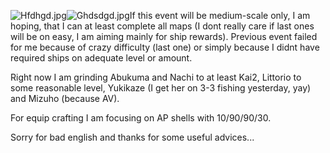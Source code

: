 [[File:Hfdhgd.jpg|thumb]][[File:Ghdsdgd.jpg|thumb]]If this event will be medium-scale only, I am hoping, that I can at least complete all maps (I dont really care if last ones will be on easy, I am aiming mainly for ship rewards). Previous event failed for me because of crazy difficulty (last one) or simply because I didnt have required ships on adequate level or amount.

Right now I am grinding Abukuma and Nachi to at least Kai2, Littorio to some reasonable level, Yukikaze (I get her on 3-3 fishing yesterday, yay) and Mizuho (because AV).

For equip crafting I am focusing on AP shells with 10/90/90/30.

Sorry for bad english and thanks for some useful advices...<ac_metadata title="So... Do you thing that I can at least complete the event?"> </ac_metadata>